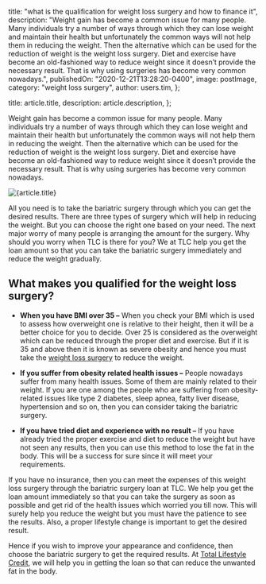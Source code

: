
  title:
    "what is the qualification for weight loss surgery and how to finance it",
  description:
    "Weight gain has become a common issue for many people. Many individuals try a number of ways through which they can lose weight and maintain their health but unfortunately the common ways will not help them in reducing the weight. Then the alternative which can be used for the reduction of weight is the weight loss surgery. Diet and exercise have become an old-fashioned way to reduce weight since it doesn’t provide the necessary result. That is why using surgeries has become very common nowadays.",
  publishedOn: "2020-12-21T13:28:20-0400",
  image: postImage,
  category: "weight loss surgery",
  author: users.tim,
};

  title: article.title,
  description: article.description,
};


Weight gain has become a common issue for many people. Many individuals try a number of ways through which they can lose weight and maintain their health but unfortunately the common ways will not help them in reducing the weight. Then the alternative which can be used for the reduction of weight is the weight loss surgery. Diet and exercise have become an old-fashioned way to reduce weight since it doesn’t provide the necessary result. That is why using surgeries has become very common nowadays.

<Image src={postImage} alt={article.title} />

All you need is to take the bariatric surgery through which you can get the desired results. There are three types of surgery which will help in reducing the weight. But you can choose the right one based on your need. The next major worry of many people is arranging the amount for the surgery. Why should you worry when TLC is there for you? We at TLC help you get the loan amount so that you can take the bariatric surgery immediately and reduce the weight gradually.

## What makes you qualified for the weight loss surgery?

- **When you have BMI over 35 –** When you check your BMI which is used to assess how overweight one is relative to their height, then it will be a better choice for you to decide. Over 25 is considered as the overweight which can be reduced through the proper diet and exercise. But if it is 35 and above then it is known as severe obesity and hence you must take the [weight loss surgery](https://tlc.com.au/weight-loss-surgery-the-best-way-to-reduce-weight-and-look-slim/) to reduce the weight.

- **If you suffer from obesity related health issues –** People nowadays suffer from many health issues. Some of them are mainly related to their weight. If you are one among the people who are suffering from obesity-related issues like type 2 diabetes, sleep apnea, fatty liver disease, hypertension and so on, then you can consider taking the bariatric surgery.

- **If you have tried diet and experience with no result –** If you have already tried the proper exercise and diet to reduce the weight but have not seen any results, then you can use this method to lose the fat in the body. This will be a success for sure since it will meet your requirements.

If you have no insurance, then you can meet the expenses of this weight loss surgery through the bariatric surgery loan at TLC. We help you get the loan amount immediately so that you can take the surgery as soon as possible and get rid of the health issues which worried you till now. This will surely help you reduce the weight but you must have the patience to see the results. Also, a proper lifestyle change is important to get the desired result.

Hence if you wish to improve your appearance and confidence, then choose the bariatric surgery to get the required results. At [Total Lifestyle Credit](https://tlc.com.au/), we will help you in getting the loan so that can reduce the unwanted fat in the body.
